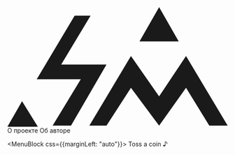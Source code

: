 <!-- @mdx mdx -->

<MenuMain className={styles.Header}>
  <MenuBlock>
    <Link
      to="/"
      title="So Meta — Такая Мета"
      sx={{
        width: '64px',
        mr: '32px',
        color: 'text',
        display: 'flex',
        alignItems: 'center'
      }}
    >
      <svg
        className={styles.Logo}
        xmlns="http://www.w3.org/2000/svg"
        fill="none"
        viewBox="0 0 180 98"
      >
        <defs />
        <path
          fill="currentColor"
          fill-rule="evenodd"
          d="M146 40l-22 33-23-33-34 57h14l20-31 23 31 22-31 19 31h15l-34-57zM81 47H44L68 7H55L24 59h36L37 97h15l29-50z"
          clip-rule="evenodd"
        />
        <path
          fill="currentColor"
          d="M25 98L12 77 0 98h25zM124 0l16 28h-32l16-28z"
        />
      </svg>
    </Link>
  </MenuBlock>

  <MenuBlock>
    <Link to="/about">О проекте</Link>
  </MenuBlock>

  <MenuBlock>
    <Link to="/martyn">Об авторе</Link>
  </MenuBlock>

  <MenuBlock css={{marginLeft: "auto"}}>
    <Link to="/donate">Toss a coin ♪</Link>
  </MenuBlock>
</MenuMain>
